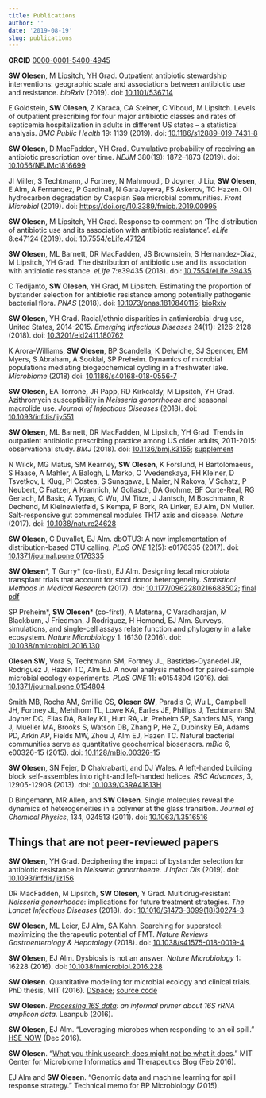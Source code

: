 ```yaml
---
title: Publications
author: ''
date: '2019-08-19'
slug: publications
---
```


**ORCID** [0000-0001-5400-4945](https://orcid.org/0000-0001-5400-4945)

**SW Olesen**, M Lipsitch, YH Grad. Outpatient antibiotic stewardship interventions: geographic scale and associations between antibiotic use and resistance. *bioRxiv* (2019). doi: [10.1101/536714](https://doi.org/10.1101/536714)

E Goldstein, **SW Olesen**, Z Karaca, CA Steiner, C Viboud, M Lipsitch. Levels of outpatient prescribing for four major antibiotic classes and rates of septicemia hospitalization in adults in different US states -- a statistical analysis. *BMC Public Health* 19: 1139 (2019). doi: [10.1186/s12889-019-7431-8](https://doi.org/10.1186/s12889-019-7431-8)

**SW Olesen**, D MacFadden, YH Grad. Cumulative probability of receiving an antibiotic prescription over time. *NEJM* 380(19): 1872--1873 (2019). doi: [10.1056/NEJMc1816699](https://doi.org/10.1056/NEJMc1816699)

JI Miller, S Techtmann, J Fortney, N Mahmoudi, D Joyner, J Liu, **SW Olesen**, E Alm, A Fernandez, P Gardinali, N GaraJayeva, FS Askerov, TC Hazen. Oil hydrocarbon degradation by Caspian Sea microbial communities. *Front Microbiol* (2019). doi: [https://doi.org/10.3389/fmicb.2019.00995](https://doi.org/10.3389/fmicb.2019.00995)

**SW Olesen**, M Lipsitch, YH Grad. Response to comment on 'The distribution of antibiotic use and its association with antibiotic resistance'. *eLife* 8:e47124 (2019). doi: [10.7554/eLife.47124](https://doi.org/10.7554/eLife.47124)

**SW Olesen**, ML Barnett, DR MacFadden, JS Brownstein, S Hernandez-Diaz, M Lipsitch, YH Grad. The distribution of antibiotic use and its association with antibiotic resistance. *eLife* 7:e39435 (2018). doi: [10.7554/eLife.39435](https://doi.org/10.7554/eLife.39435)

C Tedijanto, **SW Olesen**, YH Grad, M Lipsitch. Estimating the proportion of bystander selection for antibiotic resistance among potentially pathogenic bacterial flora. *PNAS* (2018). doi: [10.1073/pnas.1810840115](https://doi.org/10.1073/pnas.1810840115); [bioRxiv](https://www.biorxiv.org/content/early/2018/09/28/288704)

**SW Olesen**, YH Grad. Racial/ethnic disparities in antimicrobial drug use, United States, 2014-2015. *Emerging Infectious Diseases* 24(11): 2126-2128 (2018). doi: [10.3201/eid2411.180762](https://doi.org/10.3201/eid2411.180762)

K Arora-Williams, **SW Olesen**, BP Scandella, K Delwiche, SJ Spencer, EM Myers, S Abraham, A Sooklal, SP Preheim. Dynamics of microbial populations mediating biogeochemical cycling in a freshwater lake. *Microbiome* (2018) doi: [10.1186/s40168-018-0556-7](https://doi.org/10.1186/s40168-018-0556-7)

**SW Olesen**, EA Torrone, JR Papp, RD Kirkcaldy, M Lipsitch, YH Grad. Azithromycin susceptibility in *Neisseria gonorrhoeae* and seasonal macrolide use. *Journal of Infectious Diseases* (2018). doi: [10.1093/infdis/jiy551](https://doi.org/10.1093/infdis/jiy551)

**SW Olesen**, ML Barnett, DR MacFadden, M Lipsitch, YH Grad. Trends in outpatient antibiotic prescribing practice among US older adults, 2011-2015: observational study. *BMJ* (2018). doi: [10.1136/bmj.k3155](https://doi.org/10.1136/bmj.k3155); [supplement](/img/bmj_supplement.pdf)

N Wilck, MG Matus, SM Kearney, **SW Olesen**, K Forslund, H Bartolomaeus, S Haase, A Mahler, A Balogh, L Marko, O Vvedenskaya, FH Kleiner, D Tsvetkov, L Klug, PI Costea, S Sunagawa, L Maier, N Rakova, V Schatz, P Neubert, C Fratzer, A Krannich, M Gollasch, DA Grohme, BF Corte-Real, RG Gerlach, M Basic, A Typas, C Wu, JM Titze, J Jantsch, M Boschmann, R Dechend, M Kleinewietfeld, S Kempa, P Bork, RA Linker, EJ Alm, DN Muller. Salt-responsive gut commensal modules TH17 axis and disease. *Nature* (2017). doi: [10.1038/nature24628](https://doi.org/10.1038/nature24628)

**SW Olesen**, C Duvallet, EJ Alm. dbOTU3: A new implementation of distribution-based OTU calling. *PLoS ONE* 12(5): e0176335 (2017). doi: [10.1371/journal.pone.0176335](https://doi.org/10.1371/journal.pone.0176335)

**SW Olesen**\*, T Gurry\* (co-first), EJ Alm. Designing fecal microbiota  transplant trials that account for stool donor heterogeneity. *Statistical Methods in Medical Research* (2017). doi: [10.1177/0962280216688502](https://doi.org/10.1177/0962280216688502); [final pdf](http://journals.sagepub.com/doi/pdf/10.1177/0962280216688502)

SP Preheim\*, **SW Olesen**\* (co-first), A Materna, C Varadharajan, M Blackburn, J Friedman, J Rodriguez, H Hemond, EJ Alm. Surveys, simulations, and single-cell assays relate function and phylogeny in a lake ecosystem. *Nature Microbiology* 1: 16130 (2016). doi: [10.1038/nmicrobiol.2016.130](https://doi.org/10.1038/nmicrobiol.2016.130)

**Olesen SW**, Vora S, Techtmann SM, Fortney JL, Bastidas-Oyanedel JR, Rodríguez J, Hazen TC, Alm EJ. A novel analysis method for paired-sample microbial ecology experiments. *PLoS ONE* 11: e0154804 (2016). doi: [10.1371/journal.pone.0154804](https://doi.org/10.1371/journal.pone.0154804)

Smith MB, Rocha AM, Smillie CS, **Olesen SW**, Paradis C, Wu L, Campbell JH, Fortney JL, Mehlhorn TL, Lowe KA, Earles JE, Phillips J, Techtmann SM, Joyner DC, Elias DA, Bailey KL, Hurt RA, Jr, Preheim SP, Sanders MS, Yang J, Mueller MA, Brooks S, Watson DB, Zhang P, He Z, Dubinsky EA, Adams PD, Arkin AP, Fields MW, Zhou J, Alm EJ, Hazen TC. Natural bacterial communities serve as quantitative geochemical biosensors. *mBio* 6, e00326-15 (2015). doi: [10.1128/mBio.00326-15](https://doi.org/10.1128/mBio.00326-15)

**SW Olesen**, SN Fejer, D Chakrabarti, and DJ Wales. A left-handed building block self-assembles into right-and left-handed helices. *RSC Advances*, 3, 12905-12908 (2013). doi: [10.1039/C3RA41813H](https://doi.org/10.1039/C3RA41813H)

D Bingemann, MR Allen, and **SW Olesen**. Single molecules reveal the dynamics of heterogeneities in a polymer at the glass transition. *Journal of Chemical Physics*, 134, 024513 (2011). doi: [10.1063/1.3516516](https://doi.org/10.1063/1.3516516)


## Things that are not peer-reviewed papers

**SW Olesen**, YH Grad. Deciphering the impact of bystander selection for antibiotic resistance in *Neisseria gonorrhoeae*. *J Infect Dis* (2019). doi: [10.1093/infdis/jiz156](https://doi.org/10.1093/infdis/jiz156)

DR MacFadden, M Lipsitch, **SW Olesen**, Y Grad. Multidrug-resistant *Neisseria gonorrhoeae*: implications for future treatment strategies. *The Lancet Infectious Diseases* (2018). doi: [10.1016/S1473-3099(18)30274-3](https://doi.org/10.1016/S1473-3099(18)30274-3)

**SW Olesen**, ML Leier, EJ Alm, SA Kahn. Searching for superstool: maximizing the therapeutic potential of FMT. *Nature Reviews Gastroenterology & Hepatology* (2018). doi: [10.1038/s41575-018-0019-4](https://doi.org/10.1038/s41575-018-0019-4)

**SW Olesen**, EJ Alm. Dysbiosis is not an answer. *Nature Microbiology* 1: 16228 (2016). doi: [10.1038/nmicrobiol.2016.228](https://doi.org/10.1038/nmicrobiol.2016.228)

**SW Olesen**. Quantitative modeling for microbial ecology and clinical trials. PhD thesis, MIT (2016). [DSpace](https://dspace.mit.edu/handle/1721.1/107277); [source code](https://github.com/swo/mit-thesis)

**SW Olesen**. *[Processing 16S data](https://leanpub.com/primer16s/): an informal primer about 16S rRNA amplicon data*. Leanpub (2016).

**SW Olesen**, EJ Alm. "Leveraging microbes when responding to an oil spill." [HSE NOW](http://www.spe.org/hsenow/article/leveraging-microbes-when-responding-to-a-spill) (Dec 2016).

**SW Olesen**. "[What you think usearch does might not be what it does](http://microbiome.mit.edu/2016/02/07/usearch/)." MIT Center for Microbiome Informatics and Therapeutics Blog (Feb 2016).

EJ Alm and **SW Olesen**. "Genomic data and machine learning for spill response strategy." Technical memo for BP Microbiology (2015).
